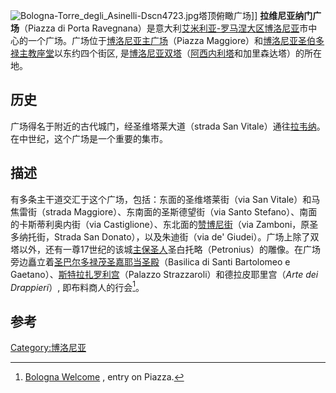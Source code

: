 [[File:Bologna-Torre_degli_Asinelli-Dscn4723.jpg|thumb]]塔顶俯瞰广场]]
'''拉维尼亚纳门广场'''（Piazza di Porta Ravegnana）是意大利[[艾米利亚-罗马涅大区|艾米利亚-罗马涅大区]][[博洛尼亚|博洛尼亚]]市中心的一个广场。广场位于[[博洛尼亚主广场|博洛尼亚主广场]]（Piazza Maggiore）和[[博洛尼亚圣伯多禄主教座堂|博洛尼亚圣伯多禄主教座堂]]以东约四个街区, 是[[博洛尼亚双塔|博洛尼亚双塔]]（[[阿西内利塔|阿西内利塔]]和加里森达塔）的所在地。

==历史==
广场得名于附近的古代城门，经圣维塔莱大道（strada San Vitale）通往[[拉韦纳|拉韦纳]]。在中世纪，这个广场是一个重要的集市。

==描述==
有多条主干道交汇于这个广场，包括：东面的圣维塔莱街（via San Vitale）和马焦雷街（strada Maggiore）、东南面的圣斯德望街（via Santo Stefano）、南面的卡斯蒂利奥内街（via Castiglione）、东北面的[[赞博尼街|赞博尼街]]（via Zamboni，原圣多纳托街，Strada San Donato），以及朱迪街（via de' Giudei）。广场上除了双塔以外，还有一尊17世纪的该城[[主保圣人|主保圣人]]圣白托略（Petronius）的雕像。在广场旁边矗立着[[圣巴尔多禄茂圣嘉耶当圣殿|圣巴尔多禄茂圣嘉耶当圣殿]]（Basilica di Santi Bartolomeo e Gaetano）、[[斯特拉扎罗利宫|斯特拉扎罗利宫]]（Palazzo Strazzaroli）和德拉皮耶里宫（''Arte dei Drappieri''）, 即布料商人的行会<ref>[http://www.bolognawelcome.com/da-vedere/itinerari-suggeriti/params/Percorso_7/Luoghi_380/ref/Piazza%20di%20Porta%20Ravegnana Bologna Welcome] {{Wayback|url=http://www.bolognawelcome.com/da-vedere/itinerari-suggeriti/params/Percorso_7/Luoghi_380/ref/Piazza%20di%20Porta%20Ravegnana |date=20160304084236 }}, entry on Piazza.</ref>。

==参考==
{{reflist}}
[[Category:博洛尼亚|Category:博洛尼亚]]